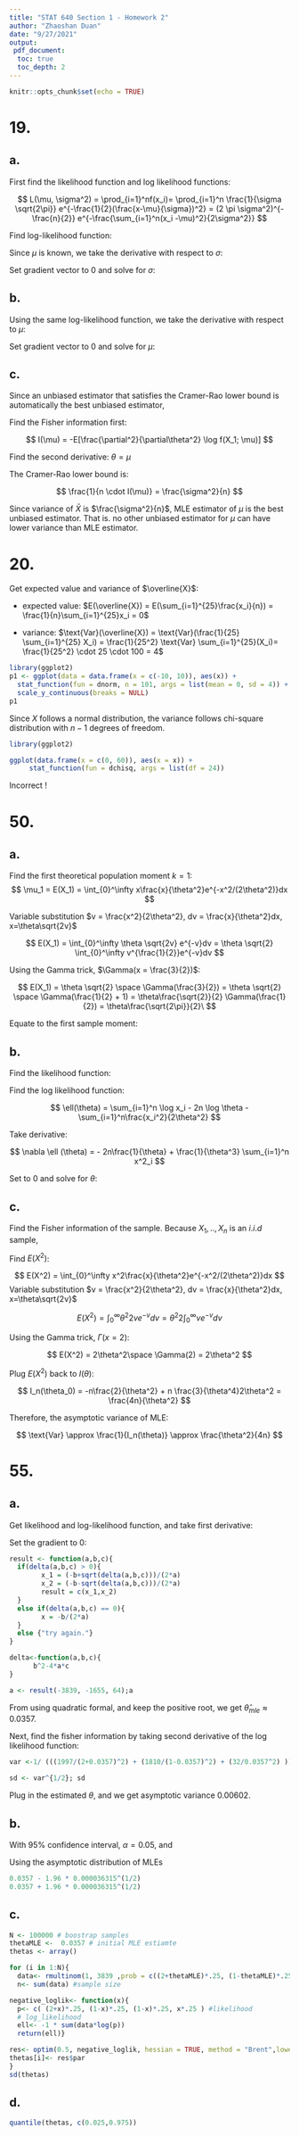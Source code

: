 ```yaml
---
title: "STAT 640 Section 1 - Homework 2"
author: "Zhaoshan Duan"
date: "9/27/2021"
output:
 pdf_document:
  toc: true
  toc_depth: 2
---
```


```r
knitr::opts_chunk$set(echo = TRUE)
```

\newpage

# 19.

## a.

First find the likelihood function and log likelihood functions:

$$
L(\mu, \sigma^2) = \prod_{i=1}^nf(x_i)= \prod_{i=1}^n \frac{1}{\sigma \sqrt{2\pi}} e^{-\frac{1}{2}(\frac{x-\mu}{\sigma})^2} = (2 \pi \sigma^2)^{- \frac{n}{2}} e^{-\frac{\sum_{i=1}^n(x_i -\mu)^2}{2\sigma^2}}
$$

Find log-likelihood function: \begin{align}\ell(\mu, \sigma^2) = -\frac{n}{2} \log(2 \pi \sigma^2) - \frac{\sum_{i=1}^n(x_i - \mu)^2}{2\sigma^2} \\= -\frac{n}{2} \log(2\pi) -\frac{n}{2} \log \sigma^2 - \frac{\sum_{i=1}^n(x_i - \mu)^2}{2\sigma^2} \\= -\frac{n}{2} \log(2\pi) - n \log \sigma - \frac{\sum_{i=1}^n(x_i - \mu)^2}{2\sigma^2}\end{align}

Since $\mu$ is known, we take the derivative with respect to $\sigma$: \begin{align}\nabla \ell (\sigma) & = \frac{\partial \ell (\mu, \sigma^2)}{\partial \sigma} \\ & = - \frac{n}{\sigma} + \frac{\sum_{i=1}^n(x_i - \mu)^2}{\sigma^3}\end{align}

Set gradient vector to 0 and solve for $\sigma$: \begin{align}\nabla \ell (\sigma) & = 0 \\ - \frac{n}{\sigma} + \frac{\sum_{i=1}^n(x_i - \mu)^2}{\sigma^3} & = 0 \\ 
\hat{\sigma}_{mle} & = \frac{\sqrt{\sum (x_i - \mu)^2}}{n}
\end{align}

## b.

Using the same log-likelihood function, we take the derivative with respect to $\mu$: \begin{align}\nabla \ell (\mu) & = \frac{\partial \ell (\mu, \sigma^2)}{\partial \mu} \\ & = \frac{\sum_{i=1}^n(x_i - \mu)}{\sigma^2}\end{align}

Set gradient vector to 0 and solve for $\mu$: \begin{align}\nabla \ell (\mu) & = 0 \\\frac{\sum_{i=1}^n(x_i - \mu)}{\sigma^2} & = 0 \\\hat{\mu}_{mle} = \frac{\sum_{i=1}^nx_i}{n} & = \bar{x} \end{align}

## c.

Since an unbiased estimator that satisfies the Cramer-Rao lower bound is automatically the best unbiased estimator,

Find the Fisher information first:

$$
I(\mu) = -E[\frac{\partial^2}{\partial\theta^2} \log f(X_1; \mu)]
$$

Find the second derivative: $\theta = \mu$ \begin{align}
\log f(X_1; \theta)] & = -\frac{1}{2} \log(2\pi \sigma^2) - \frac{(X_1 - \mu)^2}{2 \sigma^2} \\
\frac{\partial}{\partial\theta} \log f(X_1; \theta)] & = 0 - (-1) \frac{2(X_1 - \mu)}{\sigma^2} = \frac{X_1 - \mu}{\sigma^2} \\
\frac{\partial^2}{\partial\theta^2} \log f(X_1; \theta)] & = - \frac{1}{\sigma^2} \\
\therefore I(\mu) & = \frac{1}{\sigma^2}
\end{align}

The Cramer-Rao lower bound is:

$$
\frac{1}{n \cdot I(\mu)} = \frac{\sigma^2}{n}
$$

Since variance of $\bar{X}$ is $\frac{\sigma^2}{n}$, MLE estimator of $\mu$ is the best unbiased estimator. That is. no other unbiased estimator for $\mu$ can have lower variance than MLE estimator.

\newpage

# 20.

Get expected value and variance of $\overline{X}$:

-   expected value: $E(\overline{X}) = E(\sum_{i=1}^{25}\frac{x_i}{n}) = \frac{1}{n}\sum_{i=1}^{25}x_i = 0$

-   variance: $\text{Var}(\overline{X}) = \text{Var}(\frac{1}{25} \sum_{i=1}^{25} X_i) = \frac{1}{25^2} \text{Var} \sum_{i=1}^{25}(X_i)= \frac{1}{25^2} \cdot 25 \cdot 100 = 4$

```r
library(ggplot2)
p1 <- ggplot(data = data.frame(x = c(-10, 10)), aes(x)) +
  stat_function(fun = dnorm, n = 101, args = list(mean = 0, sd = 4)) + ylab("") +
  scale_y_continuous(breaks = NULL)
p1
```

Since $X$ follows a normal distribution, the variance follows chi-square distribution with $n-1$ degrees of freedom. \begin{align}\hat{\sigma^2} & \sim \frac{\sigma^2}{n} \cdot \chi_{n-1}^2 \\& \sim \frac{100}{25} \cdot \chi_{24}^2 \\& \sim 4 \cdot \chi_{24}^2 \end{align}

```r
library(ggplot2)

ggplot(data.frame(x = c(0, 60)), aes(x = x)) +
     stat_function(fun = dchisq, args = list(df = 24))
```

Incorrect !

\newpage

# 50.

## a.

Find the first theoretical population moment $k=1$: $$
\mu_1 = E(X_1) = \int_{0}^\infty x\frac{x}{\theta^2}e^{-x^2/(2\theta^2)}dx
$$

Variable substitution $v = \frac{x^2}{2\theta^2}, dv = \frac{x}{\theta^2}dx, x=\theta\sqrt{2v}$

$$
E(X_1) = \int_{0}^\infty \theta \sqrt{2v} e^{-v}dv = \theta \sqrt{2} \int_{0}^\infty v^{\frac{1}{2}}e^{-v}dv 
$$

Using the Gamma trick, $\Gamma(x = \frac{3}{2})$:

$$
E(X_1) = \theta \sqrt{2} \space \Gamma(\frac{3}{2}) = \theta \sqrt{2} \space \Gamma(\frac{1}{2} + 1) = \theta\frac{\sqrt{2}}{2} \Gamma(\frac{1}{2}) = \theta\frac{\sqrt{2\pi}}{2}\
$$

Equate to the first sample moment:

```{=tex}
\begin{align}
\theta \frac{\sqrt{2\pi}}{2} = \overline{X} \\\hat{\theta}_{mom} = \overline{X} \frac{\sqrt{2\pi}}{\pi}
\end{align}
```
## b.

Find the likelihood function:

```{=tex}
\begin{align}
L(\theta) & = \prod_{i=1}^n f(x|\theta) \\
& = \prod_{i=1}^n \frac{x_i}{\theta^2}e^{-x_i^2/(2\theta^2)} \\
& = \frac{\prod_{i=1}^n x_i}{\theta^{2n}} e^{\sum_{i=1}^n-x_i^2 /2\theta^2}
\end{align}
```
Find the log likelihood function:

$$
\ell(\theta) = \sum_{i=1}^n \log x_i - 2n \log \theta - \sum_{i=1}^n\frac{x_i^2}{2\theta^2}
$$

Take derivative:

$$
\nabla \ell (\theta) = - 2n\frac{1}{\theta} + \frac{1}{\theta^3}  \sum_{i=1}^n x^2_i
$$

Set to 0 and solve for $\theta$: \begin{align}\nabla \ell (\theta) & = 0 \\- 2n\frac{1}{\theta} + \frac{1}{\theta^3}  \sum_{i=1}^n x^2_i & = 0 \\\frac{1}{\theta^3}  \sum_{i=1}^n x^2_i & = 2n\frac{1}{\theta} \\\frac{1}{\theta^2} & = \frac{2n}{\sum_{i=1}^n x^2_i}  \\\hat{\theta}_{mle} = \sqrt{\frac{\sum_{i=1}^n x_i^2}{2n}}\end{align}

## c.

Find the Fisher information of the sample. Because $X_1,..,X_n$ is an $i.i.d$ sample,

```{=tex}
\begin{align}
I_n(\theta_0) & \stackrel{i.i.d}{=} nE\big[\frac{\partial}{\partial \theta} \log(f(X, \theta)\big]^2 \\ 
& = - nE\big[\frac{\partial^2}{\partial \theta^2}\log[\frac{x}{\theta^2}e^{-x^2/(2\theta^2)}]\big] \\
& = -nE\big[\frac{\partial^2}{\partial \theta^2} (\log{x} - \log{\theta^2} -\frac{x^2}{2\theta^2}) \big]\\
& = -nE[\frac{\partial}{\partial \theta}(-\frac{2}{\theta} + x^2\theta^{-3})] \\
& = -nE[\frac{2}{\theta^2 } - 3\frac{x^2}{\theta^4}] \\
& = -n\frac{2}{\theta^2} + n\frac{3}{\theta^4}E(x^2)
\end{align}
```
Find $E(X^2)$:

$$
E(X^2) = \int_{0}^\infty x^2\frac{x}{\theta^2}e^{-x^2/(2\theta^2)}dx $$ Variable substitution $v = \frac{x^2}{2\theta^2}, dv = \frac{x}{\theta^2}dx, x=\theta\sqrt{2v}$

$$
E(X^2) = \int_{0}^\infty \theta^2 2v e^{-v}dv = \theta^2 2 \int_{0}^\infty ve^{-v}dv
$$

Using the Gamma trick, $\Gamma(x = 2)$:

$$
E(X^2) = 2\theta^2\space \Gamma(2) = 2\theta^2 
$$

Plug $E(X^2)$ back to $I(\theta)$:

$$
I_n(\theta_0) = -n\frac{2}{\theta^2} + n \frac{3}{\theta^4}2\theta^2 = \frac{4n}{\theta^2} 
$$

Therefore, the asymptotic variance of MLE:

$$
\text{Var} \approx \frac{1}{I_n(\theta)} \approx \frac{\theta^2}{4n}
$$

# 55.

## a.

Get likelihood and log-likelihood function, and take first derivative:

```{=tex}
\begin{align}
L(\theta) & = \prod f(\theta) \\ 
& = [0.25(2 + \theta)]^{1997} \cdot [0.25 (1- \theta)]^{906} \cdot [0.25 (1- \theta)]^{904} \cdot [0.25 \theta]^{32}  \\
& = (0.5+0.25\theta)^{1997} \cdot (0.25-0.25\theta)^{906} \cdot (0.25 - 0.25 \theta)^{904} \cdot (0.25\theta)^{32}\\
& = (0.5+0.25\theta)^{1997} \cdot (0.25-0.25\theta)^{1810} \cdot (0.25\theta)^{32}\\
\ell(\theta) & = 1997\log{[0.5 + 0.25\theta)]} + 1810\log[0.25 - 0.25 \theta)] + 32 \log[0.25 \theta] \\
\nabla \ell(\theta) & = \frac{1997}{2+\theta} - \frac{1810}{1-\theta} + \frac{32}{\theta} = \frac{-3839\theta^2-1655\theta+64}{(2+\theta)(1-\theta)\theta}
\end{align}
```
Set the gradient to 0:

```{=tex}
\begin{align}
\nabla \ell(\theta) & = 0 \\
\frac{-3839\theta^2-1655\theta+64}{(2+\theta)(1-\theta)\theta} & = 0 \\
-3839\theta^2-1655\theta+64 & = 0 \\
\end{align}
```
```r
result <- function(a,b,c){
  if(delta(a,b,c) > 0){
        x_1 = (-b+sqrt(delta(a,b,c)))/(2*a)
        x_2 = (-b-sqrt(delta(a,b,c)))/(2*a)
        result = c(x_1,x_2)
  }
  else if(delta(a,b,c) == 0){ 
        x = -b/(2*a)
  }
  else {"try again."} 
}

delta<-function(a,b,c){
      b^2-4*a*c
}

a <- result(-3839, -1655, 64);a
```

From using quadratic formal, and keep the positive root, we get $\hat{\theta}_{mle} \approx 0.0357$.

Next, find the fisher information by taking second derivative of the log likelihood function:

```{=tex}
\begin{align}
\nabla^2 \ell (\theta) & = -\frac{1997}{(2+\theta)^2} - \frac{1810}{(1-\theta)^2} - \frac{32}{\theta^2} \\
\text{Var}(\hat{\theta}_{mle}) &= \frac{1}{I_n(\theta)} \\
& = -\frac{1}{E\big[-\frac{1997}{(2+\theta)^2} - \frac{1810}{(1-\theta)^2} - \frac{32}{\theta^2} \big]} \\
& = \frac{1}{\frac{1997}{(2+\theta)^2} + \frac{1810}{(1-\theta)^2} + \frac{32}{\theta^2}}
\end{align}
```
```r
var <-1/ (((1997/(2+0.0357)^2) + (1810/(1-0.0357)^2) + (32/0.0357^2) )) ;var

sd <- var^{1/2}; sd
```

Plug in the estimated $\theta$, and we get asymptotic variance $0.00602$.

\newpage

## b.

With 95% confidence interval, $\alpha = 0.05$, and

Using the asymptotic distribution of MLEs

```{=tex}
\begin{align}
(\hat{\theta_n} - z_{1-\alpha/2}\sqrt{\frac{1}{nI(\theta_0)}} \space, & \space \hat{\theta_n} + z_{1-\alpha/2}\sqrt{\frac{1}{nI(\theta_0)}}) \\
(0.0357 - 1.96\sqrt{3.6315 \times 10^{-5}} \space, & \space 0.0357 + 1.96\sqrt{3.6315 \times 10^{-5}}) \\
(0.0239, & 0.0475)
\end{align}
```
```r
0.0357 - 1.96 * 0.000036315^(1/2)
0.0357 + 1.96 * 0.000036315^(1/2)
```

## c.

```r
N <- 100000 # boostrap samples
thetaMLE <-  0.0357 # initial MLE estiamte 
thetas <- array()

for (i in 1:N){
  data<- rmultinom(1, 3839 ,prob = c((2+thetaMLE)*.25, (1-thetaMLE)*.25, (1-thetaMLE)*.25, thetaMLE*.25 ))
  n<- sum(data) #sample size 

negative_loglik<- function(x){
  p<- c( (2+x)*.25, (1-x)*.25, (1-x)*.25, x*.25 ) #likelihood 
  # log_likelihood
  ell<- -1 * sum(data*log(p))
  return(ell)}

res<- optim(0.5, negative_loglik, hessian = TRUE, method = "Brent",lower=0,upper=1)
thetas[i]<- res$par
}
sd(thetas)
```

## d.

```r
quantile(thetas, c(0.025,0.975)) 
```
